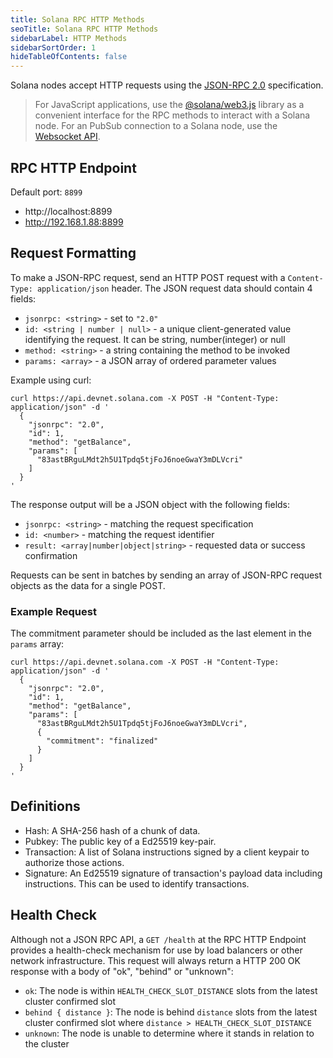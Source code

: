 ```yaml
---
title: Solana RPC HTTP Methods
seoTitle: Solana RPC HTTP Methods
sidebarLabel: HTTP Methods
sidebarSortOrder: 1
hideTableOfContents: false
---
```


Solana nodes accept HTTP requests using the
[JSON-RPC 2.0](https://www.jsonrpc.org/specification) specification.

> For JavaScript applications, use the
> [@solana/web3.js](https://github.com/solana-labs/solana-web3.js) library as a
> convenient interface for the RPC methods to interact with a Solana node. For
> an PubSub connection to a Solana node, use the
> [Websocket API](/docs/rpc/websocket/index.mdx).

## RPC HTTP Endpoint

Default port: `8899`

- http://localhost:8899
- http://192.168.1.88:8899

## Request Formatting

To make a JSON-RPC request, send an HTTP POST request with a
`Content-Type: application/json` header. The JSON request data should contain 4
fields:

- `jsonrpc: <string>` - set to `"2.0"`
- `id: <string | number | null>` - a unique client-generated value identifying the request. It can be string, number(integer) or null
- `method: <string>` - a string containing the method to be invoked
- `params: <array>` - a JSON array of ordered parameter values

Example using curl:

```shell
curl https://api.devnet.solana.com -X POST -H "Content-Type: application/json" -d '
  {
    "jsonrpc": "2.0",
    "id": 1,
    "method": "getBalance",
    "params": [
      "83astBRguLMdt2h5U1Tpdq5tjFoJ6noeGwaY3mDLVcri"
    ]
  }
'
```

The response output will be a JSON object with the following fields:

- `jsonrpc: <string>` - matching the request specification
- `id: <number>` - matching the request identifier
- `result: <array|number|object|string>` - requested data or success
  confirmation

Requests can be sent in batches by sending an array of JSON-RPC request objects
as the data for a single POST.

### Example Request

The commitment parameter should be included as the last element in the `params`
array:

```shell
curl https://api.devnet.solana.com -X POST -H "Content-Type: application/json" -d '
  {
    "jsonrpc": "2.0",
    "id": 1,
    "method": "getBalance",
    "params": [
      "83astBRguLMdt2h5U1Tpdq5tjFoJ6noeGwaY3mDLVcri",
      {
        "commitment": "finalized"
      }
    ]
  }
'
```

## Definitions

- Hash: A SHA-256 hash of a chunk of data.
- Pubkey: The public key of a Ed25519 key-pair.
- Transaction: A list of Solana instructions signed by a client keypair to
  authorize those actions.
- Signature: An Ed25519 signature of transaction's payload data including
  instructions. This can be used to identify transactions.

## Health Check

Although not a JSON RPC API, a `GET /health` at the RPC HTTP Endpoint provides a
health-check mechanism for use by load balancers or other network
infrastructure. This request will always return a HTTP 200 OK response with a
body of "ok", "behind" or "unknown":

- `ok`: The node is within `HEALTH_CHECK_SLOT_DISTANCE` slots from the latest
  cluster confirmed slot
- `behind { distance }`: The node is behind `distance` slots from the latest
  cluster confirmed slot where `distance > HEALTH_CHECK_SLOT_DISTANCE`
- `unknown`: The node is unable to determine where it stands in relation to the
  cluster
